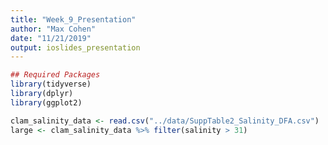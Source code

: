 ```yaml
---
title: "Week_9_Presentation"
author: "Max Cohen"
date: "11/21/2019"
output: ioslides_presentation
---
```


``` r
## Required Packages 
library(tidyverse) 
library(dplyr) 
library(ggplot2) 
``` 

```r
clam_salinity_data <- read.csv("../data/SuppTable2_Salinity_DFA.csv")
large <- clam_salinity_data %>% filter(salinity > 31) 
```

